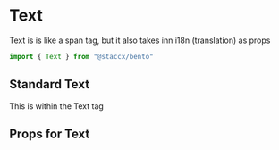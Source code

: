 
<Meta title="Components|Text/Text" component={Text}/>

# Text
Text is is like a span tag, but it also takes inn i18n (translation) as props

```javascript
import { Text } from "@staccx/bento"
```

## Standard Text


<Preview>
  <Story name="Standard">
   <Text>This is within the Text tag</Text>
  </Story>
</Preview>


## Props for Text
<Props of={Text} />
